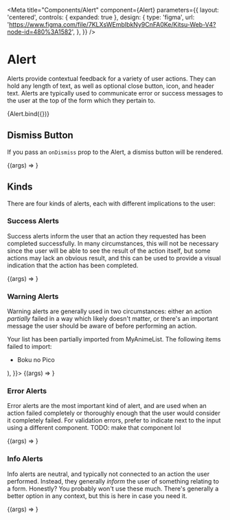 

<Meta
  title="Components/Alert"
  component={Alert}
  parameters={{
    layout: 'centered',
    controls: { expanded: true },
    design: {
      type: 'figma',
      url: 'https://www.figma.com/file/7KLXsWEmbIbkNy9CnFA0Ke/Kitsu-Web-V4?node-id=480%3A1582',
    },
  }}
/>

# Alert

Alerts provide contextual feedback for a variety of user actions. They can hold any length of text,
as well as optional close button, icon, and header text. Alerts are typically used to communicate
error or success messages to the user at the top of the form which they pertain to.

<Canvas>
  <Story
    name="Playground"
    parameters={{ layout: 'centered' }}
    args={{
      kind: 'info',
      children:
        'Cupcake ipsum dolor. Sit amet marshmallow topping cheesecake muffin. Halvah croissant candy canes bonbon candy. Apple pie jelly beans topping carrot cake danish tart cake cheesecake. Muffin danish chocolate soufflé pastry icing bonbon oat cake. Powder cake jujubes oat cake. Lemon drops tootsie roll marshmallow halvah carrot cake.',
    }}>
    {Alert.bind({})}
  </Story>
</Canvas>

## Dismiss Button

If you pass an `onDismiss` prop to the Alert, a dismiss button will be rendered.

<Canvas>
  <Story
    name="Dismissable"
    parameters={{ layout: 'centered' }}
    argTypes={{
      kind: { table: { disable: true } },
    }}
    args={{
      children:
        'Great News! Your anime and manga lists have been imported from MyAnimeList successfully.',
    }}>
    {(args) => <Alert {...args} kind="error" />}
  </Story>
</Canvas>

## Kinds

There are four kinds of alerts, each with different implications to the user:

### Success Alerts

Success alerts inform the user that an action they requested has been completed successfully. In
many circumstances, this will not be necessary since the user will be able to see the result of
the action itself, but some actions may lack an obvious result, and this can be used to provide a
visual indication that the action has been completed.

<Canvas>
  <Story
    name="Kind: Success"
    parameters={{ layout: 'centered' }}
    argTypes={{
      kind: { table: { disable: true } },
    }}
    args={{
      children:
        'Great News! Your anime and manga lists have been imported from MyAnimeList successfully.',
    }}>
    {(args) => <Alert {...args} kind="success" onDismiss={null} />}
  </Story>
</Canvas>

### Warning Alerts

Warning alerts are generally used in two circumstances: either an action _partially_ failed in a way
which likely doesn't matter, or there's an important message the user should be aware of before
performing an action.

<Canvas>
  <Story
    name="Kind: Warning"
    parameters={{ layout: 'centered' }}
    argTypes={{
      kind: { table: { disable: true } },
    }}
    args={{
      children: (
        <>
          <p>
            Your list has been partially imported from MyAnimeList. The
            following items failed to import:
          </p>
          <ul>
            <li>Boku no Pico</li>
          </ul>
        </>
      ),
    }}>
    {(args) => <Alert {...args} kind="warning" onDismiss={null} />}
  </Story>
</Canvas>

### Error Alerts

Error alerts are the most important kind of alert, and are used when an action failed completely or
thoroughly enough that the user would consider it completely failed. For validation errors, prefer
to indicate next to the input using a different component. TODO: make that component lol

<Canvas>
  <Story
    name="Kind: Error"
    parameters={{ layout: 'centered' }}
    argTypes={{
      kind: { table: { disable: true } },
    }}
    args={{
      children: 'We were unable to import your list from MyAnimeList.',
    }}>
    {(args) => <Alert {...args} kind="error" onDismiss={null} />}
  </Story>
</Canvas>

### Info Alerts

Info alerts are neutral, and typically not connected to an action the user performed. Instead, they
generally _inform_ the user of something relating to a form. Honestly? You probably won't use these
much. There's generally a better option in any context, but this is here in case you need it.

<Canvas>
  <Story
    name="Kind: Info"
    parameters={{ layout: 'centered' }}
    argTypes={{
      kind: { table: { disable: true } },
    }}
    args={{
      children:
        'Hey! Just wanted to let you know that this login process will be changing on October 43rd, 3069',
    }}>
    {(args) => <Alert {...args} kind="info" onDismiss={null} />}
  </Story>
</Canvas>
